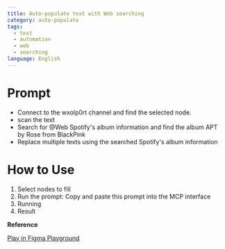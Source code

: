 ```yaml
---
title: Auto-populate text with Web searching
category: auto-populate
tags:
  - text
  - automation
  - web
  - searching
language: English
---
```


# Prompt

- Connect to the wxolp0rt channel and find the selected node.
- scan the text 
- Search for @Web Spotify's album information and find the album APT by Rose from BlackPink
- Replace multiple texts using the searched Spotify's album information


# How to Use

1. Select nodes to fill
2. Run the prompt: Copy and paste this prompt into the MCP interface
3. Running
4. Result

**Reference**

<a
  href="https://www.figma.com/design/Ou0fh46uSOmaRbkdqWo57T/Design-Automation-with-Figma-MCP?node-id=40002021-18186&t=ZzGhjQfYNzs5sqyD-11"
  class="figma-button">
  Play in Figma Playground
</a>
